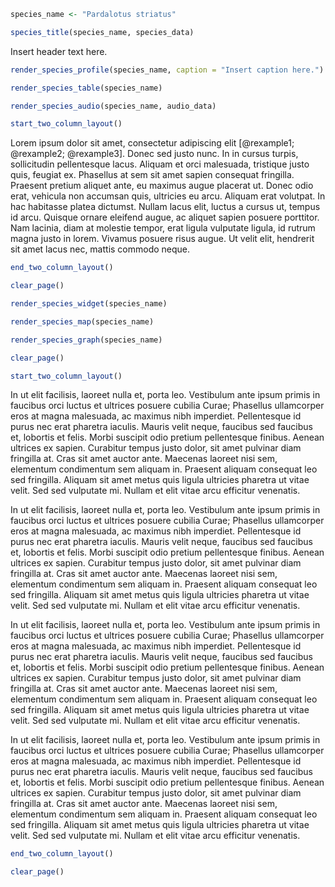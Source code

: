 ```r
species_name <- "Pardalotus striatus"
```

```r
species_title(species_name, species_data)
```

Insert header text here.

```r
render_species_profile(species_name, caption = "Insert caption here.")
```

```r
render_species_table(species_name)
```

```r
render_species_audio(species_name, audio_data)
```

```r
start_two_column_layout()
```

Lorem ipsum dolor sit amet, consectetur adipiscing elit [@rexample1; @rexample2; @rexample3]. Donec sed justo nunc. In in cursus turpis, sollicitudin pellentesque lacus. Aliquam et orci malesuada, tristique justo quis, feugiat ex. Phasellus at sem sit amet sapien consequat fringilla. Praesent pretium aliquet ante, eu maximus augue placerat ut. Donec odio erat, vehicula non accumsan quis, ultricies eu arcu. Aliquam erat volutpat. In hac habitasse platea dictumst. Nullam lacus elit, luctus a cursus ut, tempus id arcu. Quisque ornare eleifend augue, ac aliquet sapien posuere porttitor. Nam lacinia, diam at molestie tempor, erat ligula vulputate ligula, id rutrum magna justo in lorem. Vivamus posuere risus augue. Ut velit elit, hendrerit sit amet lacus nec, mattis commodo neque.

```r
end_two_column_layout()
```

```r
clear_page()
```

```r
render_species_widget(species_name)
```

```r
render_species_map(species_name)
```

```r
render_species_graph(species_name)
```

```r
clear_page()
```

```r
start_two_column_layout()
```

In ut elit facilisis, laoreet nulla et, porta leo. Vestibulum ante ipsum primis in faucibus orci luctus et ultrices posuere cubilia Curae; Phasellus ullamcorper eros at magna malesuada, ac maximus nibh imperdiet. Pellentesque id purus nec erat pharetra iaculis. Mauris velit neque, faucibus sed faucibus et, lobortis et felis. Morbi suscipit odio pretium pellentesque finibus. Aenean ultrices ex sapien. Curabitur tempus justo dolor, sit amet pulvinar diam fringilla at. Cras sit amet auctor ante. Maecenas laoreet nisi sem, elementum condimentum sem aliquam in. Praesent aliquam consequat leo sed fringilla. Aliquam sit amet metus quis ligula ultricies pharetra ut vitae velit. Sed sed vulputate mi. Nullam et elit vitae arcu efficitur venenatis.

In ut elit facilisis, laoreet nulla et, porta leo. Vestibulum ante ipsum primis in faucibus orci luctus et ultrices posuere cubilia Curae; Phasellus ullamcorper eros at magna malesuada, ac maximus nibh imperdiet. Pellentesque id purus nec erat pharetra iaculis. Mauris velit neque, faucibus sed faucibus et, lobortis et felis. Morbi suscipit odio pretium pellentesque finibus. Aenean ultrices ex sapien. Curabitur tempus justo dolor, sit amet pulvinar diam fringilla at. Cras sit amet auctor ante. Maecenas laoreet nisi sem, elementum condimentum sem aliquam in. Praesent aliquam consequat leo sed fringilla. Aliquam sit amet metus quis ligula ultricies pharetra ut vitae velit. Sed sed vulputate mi. Nullam et elit vitae arcu efficitur venenatis.

In ut elit facilisis, laoreet nulla et, porta leo. Vestibulum ante ipsum primis in faucibus orci luctus et ultrices posuere cubilia Curae; Phasellus ullamcorper eros at magna malesuada, ac maximus nibh imperdiet. Pellentesque id purus nec erat pharetra iaculis. Mauris velit neque, faucibus sed faucibus et, lobortis et felis. Morbi suscipit odio pretium pellentesque finibus. Aenean ultrices ex sapien. Curabitur tempus justo dolor, sit amet pulvinar diam fringilla at. Cras sit amet auctor ante. Maecenas laoreet nisi sem, elementum condimentum sem aliquam in. Praesent aliquam consequat leo sed fringilla. Aliquam sit amet metus quis ligula ultricies pharetra ut vitae velit. Sed sed vulputate mi. Nullam et elit vitae arcu efficitur venenatis.

In ut elit facilisis, laoreet nulla et, porta leo. Vestibulum ante ipsum primis in faucibus orci luctus et ultrices posuere cubilia Curae; Phasellus ullamcorper eros at magna malesuada, ac maximus nibh imperdiet. Pellentesque id purus nec erat pharetra iaculis. Mauris velit neque, faucibus sed faucibus et, lobortis et felis. Morbi suscipit odio pretium pellentesque finibus. Aenean ultrices ex sapien. Curabitur tempus justo dolor, sit amet pulvinar diam fringilla at. Cras sit amet auctor ante. Maecenas laoreet nisi sem, elementum condimentum sem aliquam in. Praesent aliquam consequat leo sed fringilla. Aliquam sit amet metus quis ligula ultricies pharetra ut vitae velit. Sed sed vulputate mi. Nullam et elit vitae arcu efficitur venenatis.

```r
end_two_column_layout()
```

```r
clear_page()
```
